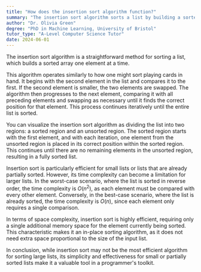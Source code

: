```yaml
---
title: "How does the insertion sort algorithm function?"
summary: "The insertion sort algorithm sorts a list by building a sorted array one item at a time."
author: "Dr. Olivia Green"
degree: "PhD in Machine Learning, University of Bristol"
tutor_type: "A-Level Computer Science Tutor"
date: 2024-06-01
---
```


The insertion sort algorithm is a straightforward method for sorting a list, which builds a sorted array one element at a time.

This algorithm operates similarly to how one might sort playing cards in hand. It begins with the second element in the list and compares it to the first. If the second element is smaller, the two elements are swapped. The algorithm then progresses to the next element, comparing it with all preceding elements and swapping as necessary until it finds the correct position for that element. This process continues iteratively until the entire list is sorted.

You can visualize the insertion sort algorithm as dividing the list into two regions: a sorted region and an unsorted region. The sorted region starts with the first element, and with each iteration, one element from the unsorted region is placed in its correct position within the sorted region. This continues until there are no remaining elements in the unsorted region, resulting in a fully sorted list.

Insertion sort is particularly efficient for small lists or lists that are already partially sorted. However, its time complexity can become a limitation for larger lists. In the worst-case scenario, where the list is sorted in reverse order, the time complexity is $O(n^2)$, as each element must be compared with every other element. Conversely, in the best-case scenario, where the list is already sorted, the time complexity is $O(n)$, since each element only requires a single comparison.

In terms of space complexity, insertion sort is highly efficient, requiring only a single additional memory space for the element currently being sorted. This characteristic makes it an in-place sorting algorithm, as it does not need extra space proportional to the size of the input list.

In conclusion, while insertion sort may not be the most efficient algorithm for sorting large lists, its simplicity and effectiveness for small or partially sorted lists make it a valuable tool in a programmer's toolkit.
    